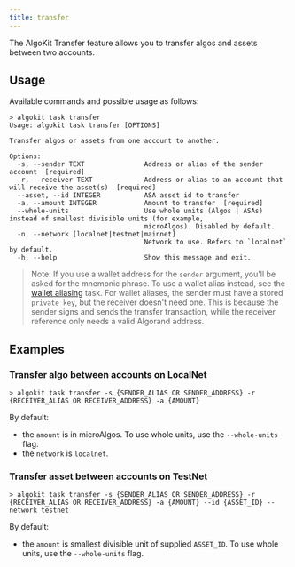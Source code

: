 ```yaml
---
title: transfer
---
```


The AlgoKit Transfer feature allows you to transfer algos and assets between two accounts.

## Usage

Available commands and possible usage as follows:

```shell showLineNumbers=false frame=none
> algokit task transfer
Usage: algokit task transfer [OPTIONS]

Transfer algos or assets from one account to another.

Options:
  -s, --sender TEXT               Address or alias of the sender account  [required]
  -r, --receiver TEXT             Address or alias to an account that will receive the asset(s)  [required]
  --asset, --id INTEGER           ASA asset id to transfer
  -a, --amount INTEGER            Amount to transfer  [required]
  --whole-units                   Use whole units (Algos | ASAs) instead of smallest divisible units (for example,
                                  microAlgos). Disabled by default.
  -n, --network [localnet|testnet|mainnet]
                                  Network to use. Refers to `localnet` by default.
  -h, --help                      Show this message and exit.
```

> Note: If you use a wallet address for the `sender` argument, you'll be asked for the mnemonic phrase. To use a wallet alias instead, see the [wallet aliasing](/algokit/cli/features/task_cmd/wallet) task. For wallet aliases, the sender must have a stored `private key`, but the receiver doesn't need one. This is because the sender signs and sends the transfer transaction, while the receiver reference only needs a valid Algorand address.

## Examples

### Transfer algo between accounts on LocalNet

```shell showLineNumbers=false frame=none
> algokit task transfer -s {SENDER_ALIAS OR SENDER_ADDRESS} -r {RECEIVER_ALIAS OR RECEIVER_ADDRESS} -a {AMOUNT}
```

By default:

- the `amount` is in microAlgos. To use whole units, use the `--whole-units` flag.
- the `network` is `localnet`.

### Transfer asset between accounts on TestNet

```shell showLineNumbers=false frame=none
> algokit task transfer -s {SENDER_ALIAS OR SENDER_ADDRESS} -r {RECEIVER_ALIAS OR RECEIVER_ADDRESS} -a {AMOUNT} --id {ASSET_ID} --network testnet
```

By default:

- the `amount` is smallest divisible unit of supplied `ASSET_ID`. To use whole units, use the `--whole-units` flag.
